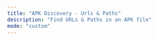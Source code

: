 ```yaml
---
title: "APK Discovery - Urls & Paths"
description: "Find URLs & Paths in an APK file"
mode: "custom"
---
```



<WorkflowPage 
title="APK Discovery - Urls & Paths"
category="Content Discovery"
description="Find URLs & Paths in an APK file"
createdOn="29 June, 2022"
author="trickest-mhmdiaa"
workflowUrl="https://editor.staging.trickest.io/preview?workflow_url=https://trickest-public-workflow.s3.eu-central-1.amazonaws.com/28a8a87e-8841-4e6d-996d-a06b545be702.json"
id="28a8a87e-8841-4e6d-996d-a06b545be702"
/>